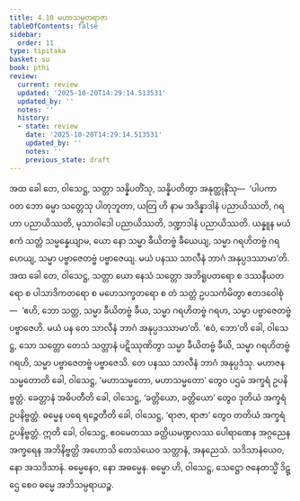 ```yaml
---
title: 4.10 မဟာသမ္မတရာဇာ
tableOfContents: false
sidebar:
  order: 11
type: tipitaka
basket: su
book: pthi
review:
  current: review
  updated: '2025-10-20T14:29:14.513531'
  updated_by: ''
  notes: ''
  history:
  - state: review
    date: '2025-10-20T14:29:14.513531'
    updated_by: ''
    notes: ''
    previous_state: draft
---
```



<DynamicBreadcrumb />


<ReviewStatus review={frontmatter.review} showDetails={true} />

<HypothesisAnnotation frontmatter={frontmatter} />

<Division number="130" book="pthi" e="ch" v="8" p="76">

<Paragraph number="271" book="pthi">
အထ ခေါ တေ, ဝါသေဋ္ဌ, သတ္တာ သန္နိပတိံသု, သန္နိပတိတွာ အနုတ္ထုနိံသု—  ‘ပါပကာ ဝတ ဘော ဓမ္မာ သတ္တေသု ပါတုဘူတာ, ယတြ ဟိ နာမ အဒိန္နာဒါနံ ပညာယိဿတိ, ဂရဟာ ပညာယိဿတိ, မုသာဝါဒေါ ပညာယိဿတိ, ဒဏ္ဍာဒါနံ ပညာယိဿတိ. ယန္နူန မယံ ဧကံ သတ္တံ သမ္မန္နေယျာမ, ယော နော သမ္မာ ခီယိတဗ္ဗံ ခီယေယျ, သမ္မာ ဂရဟိတဗ္ဗံ ဂရဟေယျ, သမ္မာ ပဗ္ဗာဇေတဗ္ဗံ ပဗ္ဗာဇေယျ. မယံ ပနဿ သာလီနံ ဘာဂံ အနုပ္ပဒဿာမာ’တိ.
</Paragraph>

<Paragraph number="272" book="pthi">
အထ ခေါ တေ, ဝါသေဋ္ဌ, သတ္တာ ယော နေသံ သတ္တော အဘိရူပတရော စ ဒဿနီယတရော စ ပါသာဒိကတရော စ မဟေသက္ခတရော စ တံ သတ္တံ ဥပသင်္ကမိတွာ ဧတဒဝေါစုံ—  ‘ဧဟိ, ဘော သတ္တ, သမ္မာ ခီယိတဗ္ဗံ ခီယ, သမ္မာ ဂရဟိတဗ္ဗံ ဂရဟ, သမ္မာ ပဗ္ဗာဇေတဗ္ဗံ ပဗ္ဗာဇေဟိ. မယံ ပန တေ သာလီနံ ဘာဂံ အနုပ္ပဒဿာမာ’တိ. ‘ဧဝံ, ဘော’တိ ခေါ, ဝါသေဋ္ဌ, သော သတ္တော တေသံ သတ္တာနံ ပဋိဿုဏိတွာ သမ္မာ ခီယိတဗ္ဗံ ခီယိ, သမ္မာ ဂရဟိတဗ္ဗံ ဂရဟိ, သမ္မာ ပဗ္ဗာဇေတဗ္ဗံ ပဗ္ဗာဇေသိ. တေ ပနဿ သာလီနံ ဘာဂံ အနုပ္ပဒံသု.
</Paragraph>

</Division>
<Division number="131" book="pthi" e="ch" v="8" p="77">

<Paragraph number="273" book="pthi">
မဟာဇနသမ္မတောတိ ခေါ, ဝါသေဋ္ဌ, ‘မဟာသမ္မတော, မဟာသမ္မတော’ တွေဝ ပဌမံ အက္ခရံ ဥပနိဗ္ဗတ္တံ. ခေတ္တာနံ အဓိပတီတိ ခေါ, ဝါသေဋ္ဌ, ‘ခတ္တိယော, ခတ္တိယော’ တွေဝ ဒုတိယံ အက္ခရံ ဥပနိဗ္ဗတ္တံ. ဓမ္မေန ပရေ ရဉ္ဇေတီတိ ခေါ, ဝါသေဋ္ဌ, ‘ရာဇာ, ရာဇာ’ တွေဝ တတိယံ အက္ခရံ ဥပနိဗ္ဗတ္တံ. ဣတိ ခေါ, ဝါသေဋ္ဌ, ဧဝမေတဿ ခတ္တိယမဏ္ဍလဿ ပေါရာဏေန အဂ္ဂညေန အက္ခရေန အဘိနိဗ္ဗတ္တိ အဟောသိ တေသံယေဝ သတ္တာနံ, အနညေသံ. သဒိသာနံယေဝ, နော အသဒိသာနံ. ဓမ္မေနေဝ, နော အဓမ္မေန. ဓမ္မော ဟိ, ဝါသေဋ္ဌ, သေဋ္ဌော ဇနေတသ္မိံ ဒိဋ္ဌေ စေဝ ဓမ္မေ အဘိသမ္ပရာယဉ္စ.
</Paragraph>
</Division>